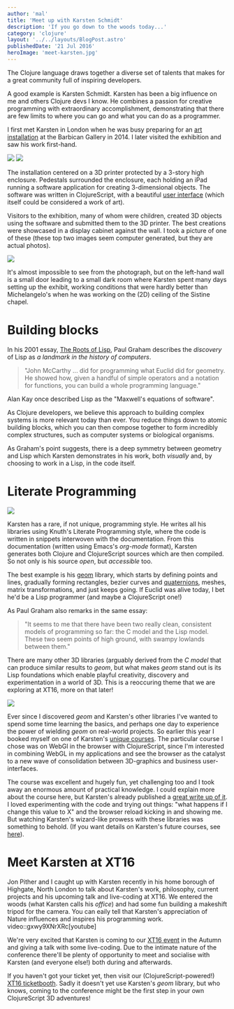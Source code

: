 ```yaml
---
author: 'mal'
title: 'Meet up with Karsten Schmidt'
description: 'If you go down to the woods today...'
category: 'clojure'
layout: '../../layouts/BlogPost.astro'
publishedDate: '21 Jul 2016'
heroImage: 'meet-karsten.jpg'
---
```



The Clojure language draws together a diverse set of talents that makes
for a great community full of inspiring developers.

A good example is Karsten Schmidt. Karsten has been a big influence on
me and others Clojure devs I know. He combines a passion for creative
programming with extraordinary accomplishment, demonstrating that there
are few limits to where you can go and what you can do as a programmer.

I first met Karsten in London when he was busy preparing for an [art
installation](http://postspectacular.com/) at the Barbican Gallery in 2014. I later visited the exhibition and saw his work first-hand.


<Image src={de} />


<Image src={pr} />

The installation centered on a 3D printer protected by a 3-story high
enclosure. Pedestals surrounded the enclosure, each holding an iPad
running a software application for creating 3-dimensional objects. The
software was written in ClojureScript, with a beautiful [user
interface](http://devartcodefactory.com/) (which itself could be
considered a work of art).

Visitors to the exhibition, many of whom were children, created 3D
objects using the software and submitted them to the 3D printer. The
best creations were showcased in a display cabinet against the wall. I
took a picture of one of these (these top two images seem computer
generated, but they are actual photos).


<Image src={en} />

It's almost impossible to see from the photograph, but on the left-hand
wall is a small door leading to a small dark room where Karsten spent
many days setting up the exhibit, working conditions that were hardly
better than Michelangelo's when he was working on the (2D) ceiling of
the Sistine chapel.

# Building blocks

In his 2001 essay, [The Roots of
Lisp](http://www.paulgraham.com/rootsoflisp.html), Paul Graham describes
the _discovery_ of Lisp as _a landmark in the history of computers_.

> \"John McCarthy ... did for programming what Euclid did for geometry.
> He showed how, given a handful of simple operators and a notation for
> functions, you can build a whole programming language.\"

Alan Kay once described Lisp as the \"Maxwell's equations of software\".

As Clojure developers, we believe this approach to building complex
systems is more relevant today than ever. You reduce things down to
atomic building blocks, which you can then compose together to form
incredibly complex structures, such as computer systems or biological
organisms.

As Graham's point suggests, there is a deep symmetry between geometry
and Lisp which Karsten demonstrates in his work, both _visually_ and, by
choosing to work in a Lisp, in the code itself.

# Literate Programming


<Image src={br} />

Karsten has a rare, if not unique, programming style. He writes all his
libraries using Knuth's Literate Programming style, where the code is
written in snippets interwoven with the documentation. From this
documentation (written using Emacs's _org-mode_ format), Karsten
generates both Clojure and ClojureScript sources which are then
compiled. So not only is his source _open_, but _accessible_ too.

The best example is his [geom](https://github.com/thi-ng/geom) library,
which starts by defining points and lines, gradually forming rectangles,
bezier curves and
[quaternions](https://en.wikipedia.org/wiki/Quaternion), meshes, matrix
transformations, and just keeps going. If Euclid was alive today, I bet
he'd be a Lisp programmer (and maybe a ClojureScript one!)

As Paul Graham also remarks in the same essay:

> \"It seems to me that there have been two really clean, consistent
> models of programming so far: the C model and the Lisp model. These
> two seem points of high ground, with swampy lowlands between them.\"

There are many other 3D libraries (arguably derived from the _C model_
that can produce similar results to _geom_, but what makes _geom_ stand
out is its Lisp foundations which enable playful creativity, discovery
and experimentation in a world of 3D. This is a reoccuring theme that we
are exploring at XT16, more on that later!


<Image src={sj} />

Ever since I discovered _geom_ and Karsten's other libraries I've wanted
to spend some time learning the basics, and perhaps one day to
experience the power of wielding _geom_ on real-world projects. So
earlier this year I booked myself on one of Karsten's [unique
courses](http://thi.ng/). The particular course I chose was on WebGl in
the browser with ClojureScript, since I'm interested in combining WebGL
in my applications and see the browser as the catalyst to a new wave of
consolidation between 3D-graphics and business user-interfaces.

The course was excellent and hugely fun, yet challenging too and I took
away an enormous amount of practical knowledge. I could explain more
about the course here, but Karsten's already published a [great write up
of
it](https://medium.com/@thi.ng/workshop-report-hi-perf-clojurescript-with-webgl-asm-js-and-emscripten-a545cca083bc#.ps9y4gui1).
I loved experimenting with the code and trying out things: \"what
happens if I change this value to X\" and the browser reload kicking in
and showing me. But watching Karsten's wizard-like prowess with these
libraries was something to behold. (If you want details on Karsten's
future courses, see [here](http://workshop.thi.ng/)).

# Meet Karsten at XT16

Jon Pither and I caught up with Karsten recently in his home borough of
Highgate, North London to talk about Karsten's work, philosophy, current
projects and his upcoming talk and live-coding at XT16. We entered the
woods (what Karsten calls his _office_) and had some fun building a
makeshift tripod for the camera. You can eaily tell that Karsten's
appreciation of Nature influences and inspires his programming work.
video::gxwy9XNrXRc\[youtube\]

We're very excited that Karsten is coming to our [XT16
event](https://juxt.pro/XT16.html) in the Autumn and giving a talk with
some live-coding. Due to the intimate nature of the conference there'll
be plenty of opportunity to meet and socialise with Karsten (and
everyone else!) both during and afterwards.

If you haven't got your ticket yet, then visit our
(ClojureScript-powered!) [XT16
ticketbooth](https://juxt.pro/XT16.html#xt16-ticketbooth). Sadly it
doesn't yet use Karsten's _geom_ library, but who knows, coming to the
conference might be the first step in your own ClojureScript 3D
adventures!
